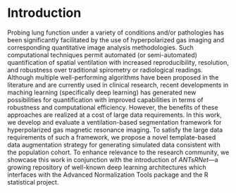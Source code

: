 
# Introduction

Probing lung function under a variety of conditions and/or pathologies
has been significantly facilitated by the use of hyperpolarized gas
imaging and corresponding quantitative image analysis methodologies. 
Such computational techniques permit automated (or semi-automated) 
quantification of spatial ventilation with increased reproducibility,
resolution, and robustness over traditional spirometry or radiological
readings.  Although multiple well-performing algorithms have been proposed
in the literature and are currently used in clinical research, recent
developments in maching learning (specifically deep learning) has 
generated new possibilities for quantification with improved capabilities
in terms of robustness and computational efficiency.  However, the benefits
of these approaches are realized at a cost of large data requirements.
In this work, we develop and evaluate a ventilation-based segmentation
framework for hyperpolarized gas magnetic resonance imaging.  To satisfy
the large data requirements of such a framework, we propose a novel
template-based data augmentation strategy for generating simulated data 
consistent with the population cohort.  To enhance relevance to the 
research community, we showcase this work in conjunction with the introduction 
of _ANTsRNet_---a growing repository of well-known deep learning architectures 
which interfaces with the Advanced Normalization Tools package and the R 
statistical project.
